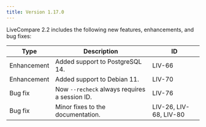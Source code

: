 ```yaml
---
title: Version 1.17.0
---
```


LiveCompare 2.2 includes the following new features, enhancements, and bug fixes:

| Type           | Description                                                                                                                                                                            | ID |
| -------------- | -------------------------------------------------------------------------------------------------------------------------------------------------------------------------------------- | -- |
| Enhancement    | Added support to PostgreSQL 14. | LIV-66 |
| Enhancement    | Added support to Debian 11. | LIV-70 |
| Bug fix        | Now `--recheck` always requires a session ID. | LIV-76 |
| Bug fix        | Minor fixes to the documentation. | LIV-26, LIV-68, LIV-80 |
